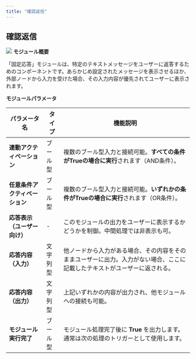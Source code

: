 ```yaml
---
title: "確認返信"
---
```


## **確認返信**

<img
  src="/images/39.png"
/>
**モジュール概要**

「固定応答」モジュールは、特定のテキストメッセージをユーザーに返答するためのコンポーネントです。あらかじめ設定されたメッセージを表示させるほか、外部ノードから入力を受けた場合、その入力内容が優先されてユーザーに表示されます。



**モジュールパラメータ**

| パラメータ名            | タイプ  | 機能説明                                                          |
| ----------------- | ---- | ------------------------------------------------------------- |
| **連動アクティベーション**   | ブール型 | 複数のブール型入力と接続可能。**すべての条件がTrueの場合に実行**されます（AND条件）。              |
| **任意条件アクティベーション** | ブール型 | 複数のブール型入力と接続可能。**いずれかの条件がTrueの場合に実行**されます（OR条件）。              |
| **応答表示（ユーザー向け）**  | -    | このモジュールの出力をユーザーに表示するかどうかを制御。中間処理では非表示も可。                      |
| **応答内容（入力）**      | 文字列型 | 他ノードから入力がある場合、その内容をそのままユーザーに出力。入力がない場合、ここに記載したテキストがユーザーに返される。 |
| **応答内容（出力）**      | 文字列型 | 上記いずれかの内容が出力され、他モジュールへの接続も可能。                                 |
| **モジュール実行完了**     | ブール型 | モジュール処理完了後に **True** を出力します。通常は次の処理のトリガーとして使用します。             |
